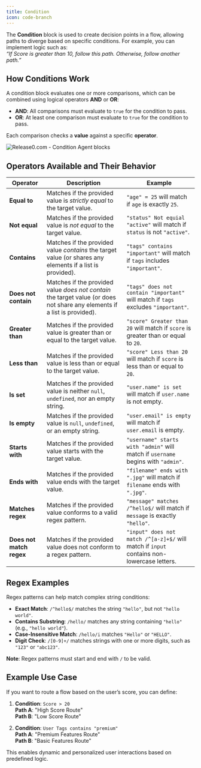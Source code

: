 ```yaml
---
title: Condition
icon: code-branch
---
```


The **Condition** block is used to create decision points in a flow, allowing paths to diverge based on specific conditions. For example, you can implement logic such as:  
*“If Score is greater than 10, follow this path. Otherwise, follow another path.”*

## How Conditions Work
A condition block evaluates one or more comparisons, which can be combined using logical operators **AND** or **OR**:
- **AND**: All comparisons must evaluate to `true` for the condition to pass.
- **OR**: At least one comparison must evaluate to `true` for the condition to pass.

Each comparison checks a **value** against a specific **operator**.

<Frame style={{ maxWidth: '400px' }}>
  <img src="/images/blocks/logic/condition.png" alt="Release0.com - Condition Agent blocks" />
</Frame>

## Operators Available and Their Behavior

| **Operator**          | **Description**                                                                                                                                          | **Example**                                                                                                   |
|------------------------|----------------------------------------------------------------------------------------------------------------------------------------------------------|---------------------------------------------------------------------------------------------------------------|
| **Equal to**           | Matches if the provided value is *strictly equal* to the target value.                                                                                  | `"age" = 25` will match if `age` is exactly `25`.                                                            |
| **Not equal**          | Matches if the provided value is *not equal* to the target value.                                                                                       | `"status" Not equial "active"` will match if `status` is not `"active"`.                                             |
| **Contains**           | Matches if the provided value *contains* the target value (or shares any elements if a list is provided).                                               | `"tags" contains "important"` will match if `tags` includes `"important"`.                                   |
| **Does not contain**   | Matches if the provided value *does not contain* the target value (or does not share any elements if a list is provided).                                | `"tags" does not contain "important"` will match if `tags` excludes `"important"`.                           |
| **Greater than**       | Matches if the provided value is greater than or equal to the target value.                                                                             | `"score" Greater than 20` will match if `score` is greater than or equal to `20`.                                       |
| **Less than**          | Matches if the provided value is less than or equal to the target value.                                                                                | `"score" Less than 20` will match if `score` is less than or equal to `20`.                                          |
| **Is set**             | Matches if the provided value is neither `null`, `undefined`, nor an empty string.                                                                      | `"user.name" is set` will match if `user.name` is not empty.                                                 |
| **Is empty**           | Matches if the provided value is `null`, `undefined`, or an empty string.                                                                               | `"user.email" is empty` will match if `user.email` is empty.                                                 |
| **Starts with**        | Matches if the provided value starts with the target value.                                                                                             | `"username" starts with "admin"` will match if `username` begins with `"admin"`.                             |
| **Ends with**          | Matches if the provided value ends with the target value.                                                                                               | `"filename" ends with ".jpg"` will match if `filename` ends with `".jpg"`.                                   |
| **Matches regex**      | Matches if the provided value conforms to a valid regex pattern.                                                                                        | `"message" matches /^hello$/` will match if `message` is exactly `"hello"`.                                  |
| **Does not match regex** | Matches if the provided value does not conform to a regex pattern.                                                                                     | `"input" does not match /^[a-z]+$/` will match if `input` contains non-lowercase letters.                    |


## Regex Examples

Regex patterns can help match complex string conditions:

- **Exact Match**: `/^hello$/` matches the string `"hello"`, but not `"hello world"`.
- **Contains Substring**: `/hello/` matches any string containing `"hello"` (e.g., `"hello world"`).
- **Case-Insensitive Match**: `/hello/i` matches `"Hello"` or `"HELLO"`.
- **Digit Check**: `/[0-9]+/` matches strings with one or more digits, such as `"123"` or `"abc123"`.

**Note**: Regex patterns must start and end with `/` to be valid.


## Example Use Case

If you want to route a flow based on the user’s score, you can define:

1. **Condition**: `Score > 20`  
   **Path A**: "High Score Route"  
   **Path B**: "Low Score Route"  

2. **Condition**: `User Tags contains "premium"`  
   **Path A**: "Premium Features Route"  
   **Path B**: "Basic Features Route"  

This enables dynamic and personalized user interactions based on predefined logic.